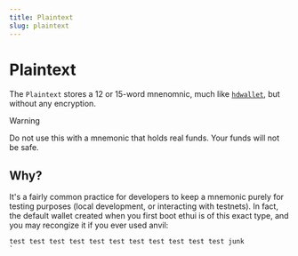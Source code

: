 ```yaml
---
title: Plaintext
slug: plaintext
---
```


# Plaintext

The `Plaintext` stores a 12 or 15-word mnenomnic, much like [`hdwallet`](/docs/wallets/hdwallet), but without any encryption.

> [!WARNING]
> Do not use this with a mnemonic that holds real funds. Your funds will not be safe.

## Why?

It's a fairly common practice for developers to keep a mnemonic purely for testing purposes (local development, or interacting with testnets). In fact, the default wallet created when you first boot ethui is of this exact type, and you may recongize it if you ever used anvil:

```
test test test test test test test test test test test junk
`
